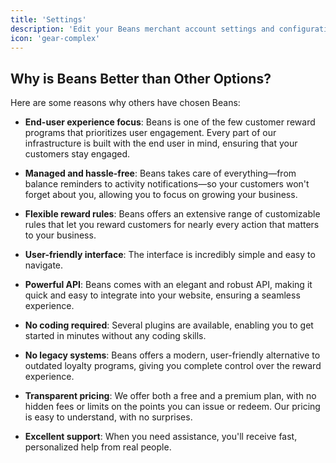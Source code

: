 ```yaml
---
title: 'Settings'
description: 'Edit your Beans merchant account settings and configuration.'
icon: 'gear-complex'
---
```


## Why is Beans Better than Other Options?

Here are some reasons why others have chosen Beans:

- **End-user experience focus**: Beans is one of the few customer reward programs that
  prioritizes user engagement. Every part of our infrastructure is built with the end user in
  mind, ensuring that your customers stay engaged.

- **Managed and hassle-free**: Beans takes care of everything—from balance reminders to
  activity notifications—so your customers won't forget about you, allowing you to focus on
  growing your business.

- **Flexible reward rules**: Beans offers an extensive range of customizable rules that let
  you reward customers for nearly every action that matters to your business.

- **User-friendly interface**: The interface is incredibly simple and easy to navigate.

- **Powerful API**: Beans comes with an elegant and robust API, making it quick and easy to
  integrate into your website, ensuring a seamless experience.

- **No coding required**: Several plugins are available, enabling you to get started in
  minutes without any coding skills.

- **No legacy systems**: Beans offers a modern, user-friendly alternative to outdated loyalty
  programs, giving you complete control over the reward experience.

- **Transparent pricing**: We offer both a free and a premium plan, with no hidden fees or
  limits on the points you can issue or redeem. Our pricing is easy to understand, with no surprises.

- **Excellent support**: When you need assistance, you'll receive fast, personalized help from real people.
